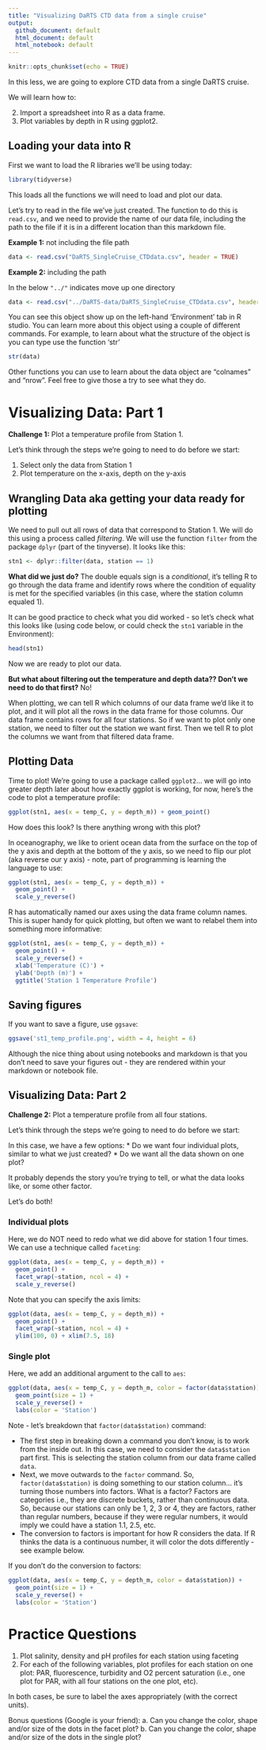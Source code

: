 ```yaml
---
title: "Visualizing DaRTS CTD data from a single cruise"
output: 
  github_document: default
  html_document: default
  html_notebook: default
---
```


```r
knitr::opts_chunk$set(echo = TRUE)
```

In this less, we are going to explore CTD data from a single DaRTS cruise.

We will learn how to:

2.  Import a spreadsheet into R as a data frame.
3.  Plot variables by depth in R using ggplot2.

## Loading your data into R

First we want to load the R libraries we'll be using today:

```r
library(tidyverse)
```
This loads all the functions we will need to load and plot our data.

Let's try to read in the file we've just created. The function to do this is `read.csv`, and we need to provide the name of our data file, including the path to the file if it is in a different location than this markdown file.

**Example 1:** not including the file path
```r
data <- read.csv("DaRTS_SingleCruise_CTDdata.csv", header = TRUE)
```

**Example 2:** including the path

In the below `"../"` indicates move up one directory
```r
data <- read.csv("../DaRTS-data/DaRTS_SingleCruise_CTDdata.csv", header = TRUE)
```



You can see this object show up on the left-hand 'Environment' tab in R studio.  You can learn more about this object using a couple of different commands. For example, to learn about what the structure of the object is you can type use the function 'str'

```r
str(data)
```
Other functions you can use to learn about the data object are "colnames" and "nrow".  Feel free to give those a try to see what they do.

# Visualizing Data: Part 1

**Challenge 1:** Plot a temperature profile from Station 1.

Let's think through the steps we're going to need to do before we start:

1. Select only the data from Station 1
2. Plot temperature on the x-axis, depth on the y-axis

## Wrangling Data aka getting your data ready for plotting

We need to pull out all rows of data that correspond to Station 1.  We will do this using a process called *filtering*. We will use the function `filter` from the package `dplyr` (part of the tinyverse). It looks like this:

```r
stn1 <- dplyr::filter(data, station == 1)
```

**What did we just do?** The double equals sign is a *conditional*, it's telling R to go through the data frame and identify rows where the condition of equality is met for the specified variables (in this case, where the station column equaled 1).

It can be good practice to check what you did worked - so let's check what this looks like (using code below, or could check the `stn1` variable in the Environment):
```r
head(stn1)
```

Now we are ready to plot our data.

**But what about filtering out the temperature and depth data?? Don't we need to do that first?**  No!

When plotting, we can tell R which columns of our data frame we'd like it to plot, and it will plot all the rows in the data frame for those columns. Our data frame contains rows for all four stations. So if we want to plot only one station, we need to filter out the station we want first. Then we tell R to plot the columns we want from that filtered data frame.


## Plotting Data

Time to plot! We're going to use a package called `ggplot2`... we will go into greater depth later about how exactly ggplot is working, for now, here's the code to plot a temperature profile:

```r
ggplot(stn1, aes(x = temp_C, y = depth_m)) + geom_point()
```

How does this look? Is there anything wrong with this plot?

In oceanography, we like to orient ocean data from the surface on the top of the y axis and depth at the bottom of the y axis, so we need to flip our plot (aka reverse our y axis) - note, part of programming is learning the language to use:

```r
ggplot(stn1, aes(x = temp_C, y = depth_m)) + 
  geom_point() + 
  scale_y_reverse()
```

R has automatically named our axes using the data frame column names. This is super handy for quick plotting, but often we want to relabel them into something more informative:

```r
ggplot(stn1, aes(x = temp_C, y = depth_m)) + 
  geom_point() + 
  scale_y_reverse() + 
  xlab('Temperature (C)') + 
  ylab('Depth (m)') + 
  ggtitle('Station 1 Temperature Profile')
```

## Saving figures

If you want to save a figure, use `ggsave`:
```r
ggsave('st1_temp_profile.png', width = 4, height = 6)
```

Although the nice thing about using notebooks and markdown is that you don't need to save your figures out - they are rendered within your markdown or notebook file.

## Visualizing Data: Part 2

**Challenge 2:** Plot a temperature profile from all four stations.

Let's think through the steps we're going to need to do before we start:

In this case, we have a few options:
* Do we want four individual plots, similar to what we just created?
* Do we want all the data shown on one plot?

It probably depends the story you're trying to tell, or what the data looks like, or some other factor.

Let's do both!

### Individual plots

Here, we do NOT need to redo what we did above for station 1 four times. We can use a technique called `faceting`:

```r
ggplot(data, aes(x = temp_C, y = depth_m)) +
  geom_point() + 
  facet_wrap(~station, ncol = 4) +
  scale_y_reverse()
```
Note that you can specify the axis limits:

```r
ggplot(data, aes(x = temp_C, y = depth_m)) +
  geom_point() + 
  facet_wrap(~station, ncol = 4) +
  ylim(100, 0) + xlim(7.5, 18)
```

### Single plot

Here, we add an additional argument to the call to `aes`:

```r
ggplot(data, aes(x = temp_C, y = depth_m, color = factor(data$station))) +
  geom_point(size = 1) + 
  scale_y_reverse() + 
  labs(color = 'Station')
```

Note - let's breakdown that `factor(data$station)` command:

* The first step in breaking down a command you don't know, is to work from the inside out. In this case, we need to consider the `data$station` part first. This is selecting the station column from our data frame called `data`.
* Next, we move outwards to the `factor` command. So, `factor(data$station)` is doing something to our station column... it's turning those numbers into factors. What is a factor? Factors are categories i.e., they are discrete buckets, rather than continuous data. So, because our stations can only be 1, 2, 3 or 4, they are factors, rather than regular numbers, because if they were regular numbers, it would imply we could have a station 1.1, 2.5, etc. 
* The conversion to factors is important for how R considers the data. If R thinks the data is a continuous number, it will color the dots differently - see example below.

If you don't do the conversion to factors:
```r
ggplot(data, aes(x = temp_C, y = depth_m, color = data$station)) +
  geom_point(size = 1) + 
  scale_y_reverse() + 
  labs(color = 'Station')
```

# Practice Questions    

1. Plot salinity, density and pH profiles for each station using faceting
2. For each of the following variables, plot profiles for each station on one plot: PAR, fluorescence, turbidity and O2 percent saturation (i.e., one plot for PAR, with all four stations on the one plot, etc).
   
In both cases, be sure to label the axes appropriately (with the correct units). 

Bonus questions (Google is your friend):
a. Can you change the color, shape and/or size of the dots in the facet plot?
b. Can you change the color, shape and/or size of the dots in the single plot?



